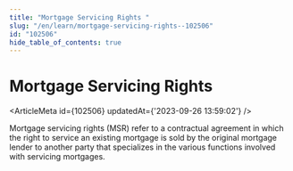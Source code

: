 ```yaml
---
title: "Mortgage Servicing Rights "
slug: "/en/learn/mortgage-servicing-rights--102506"
id: "102506"
hide_table_of_contents: true
---
```



# Mortgage Servicing Rights 

<ArticleMeta id={102506} updatedAt={'2023-09-26 13:59:02'} />
<div className='border-solid border-b border-t-0 my-4 border-[var(--ifm-color-gray-300)]' />

Mortgage servicing rights (MSR) refer to a contractual agreement in which the right to service an existing mortgage is sold by the original mortgage lender to another party that specializes in the various functions involved with servicing mortgages.
